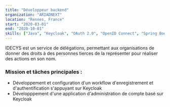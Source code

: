 ```yaml
---
title: "Développeur backend"
organization: "ARIADNEXT"
location: "Rennes, France"
start: "2020-03-01"
end: "2020-10-01"
skills: ["Java", "Keycloak", "OAuth 2.0", "OpenID Connect", "Spring Boot", "React", "TypeScript", "React.js", "Cypress"]
---
```


IDECYS est un service de délégations, permettant aux organisations de donner des droits à des personnes tierces de la représenter pour réaliser des actions en son nom.

### Mission et tâches principales :

* Développement et configuration d'un workflow d'enregistrement et d'authentification s'appuyant sur Keycloak
* Développpement d'une application d'administration de compte basé sur Keycloak

